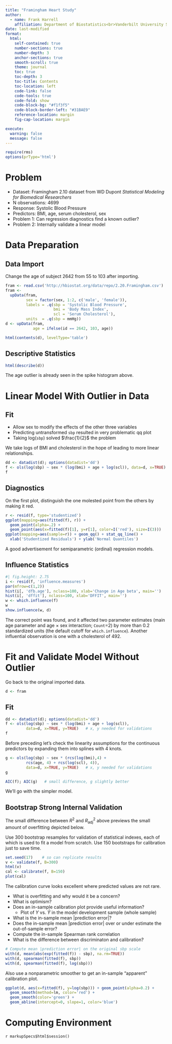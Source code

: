 ```yaml
--- 
title: "Framingham Heart Study"
author:
  - name: Frank Harrell
    affiliation: Department of Biostatistics<br>Vanderbilt University School of Medicine<br>MSCI Biostatistics II
date: last-modified
format:
  html:
    self-contained: true
    number-sections: true
    number-depth: 3
    anchor-sections: true
    smooth-scroll: true
    theme: journal
    toc: true
    toc-depth: 3
    toc-title: Contents
    toc-location: left
    code-link: false
    code-tools: true
    code-fold: show
    code-block-bg: "#f1f3f5"
    code-block-border-left: "#31BAE9"
    reference-location: margin
    fig-cap-location: margin

execute:
  warning: false
  message: false
---
```


```r
require(rms)
options(prType='html')
```

# Problem

* Dataset: Framingham 2.10 dataset from WD Dupont *Statistical Modeling for Biomedical Researchers*
* N observations: 4699
* Response: Systolic Blood Pressure
* Predictors: BMI, age, serum cholesterol, sex
* Problem 1: Can regression diagnostics find a known outlier?
* Problem 2: Internally validate a linear model

# Data Preparation

## Data Import

Change the age of subject 2642 from 55 to 103 after importing.

```r
fram <- read.csv('http://hbiostat.org/data/repo/2.20.Framingham.csv')
fram <-
  upData(fram,
         sex = factor(sex, 1:2, c('male', 'female')),
         labels = .q(sbp = 'Systolic Blood Pressure',
                     bmi = 'Body Mass Index',
                     scl = 'Serum Cholesterol'),
         units  = .q(sbp = mmHg))
d <- upData(fram,
            age = ifelse(id == 2642, 103, age))
```

```r
html(contents(d), levelType='table')
```

## Descriptive Statistics

```r
html(describe(d))
```

The age outlier is already seen in the spike histogram above.

# Linear Model With Outlier in Data

## Fit

* Allow sex to modify the effects of the other three variables
* Predicting untransformed `sbp` resulted in very problematic qq plot
* Taking log(`sbp`) solved $\frac{1}{2}$ the problem

We take logs of BMI and cholesterol in the hope of leading to more linear relationships.
```r
dd <- datadist(d); options(datadist='dd')
f <- ols(log(sbp) ~ sex * (log(bmi) + age + log(scl)), data=d, x=TRUE)
f
```

## Diagnostics

On the first plot, distinguish the one molested point from the others by making it red.

```r
r <- resid(f, type='studentized')
ggplot(mapping=aes(fitted(f), r)) +
  geom_point(alpha=.2) +
  geom_point(aes(x=fitted(f)[1], y=r[1], color=I('red'), size=I(3)))
ggplot(mapping=aes(sample=r)) + geom_qq() + stat_qq_line() +
  xlab('Studentized Residuals') + ylab('Normal Quantiles')
```

A good advertisement for semiparametric (ordinal) regression models.

## Influence Statistics

```r
#| fig.height: 2.75
i <- resid(f, 'influence.measures')
par(mfrow=c(1,2))
hist(i[, 'dfb.age'], nclass=100, xlab='Change in Age beta', main='')
hist(i[, 'dffit'], nclass=100, xlab='DFFIT', main='')
w <- which.influence(f)
w
show.influence(w, d)
```

The correct point was found, and it affected two parameter estimates (main age parameter and age $\times$ sex interaction; `Count`=2) by more than 0.2 standardized units (the default cutoff for `which.influence`).  Another influential observation is one with a cholesterol of 492.

# Fit and Validate Model Without Outlier

Go back to the original imported data.

```r
d <- fram
```

## Fit

```r
dd <- datadist(d); options(datadist='dd')
f <- ols(log(sbp) ~ sex * (log(bmi) + age + log(scl)),
         data=d, x=TRUE, y=TRUE)   # x, y needed for validations
f
```

Before preceding let's check the linearity assumptions for the continuous predictors by expanding them into splines with 4 knots.

```r
g <- ols(log(sbp) ~ sex * (rcs(log(bmi),4) +
         rcs(age, 4) + rcs(log(scl), 4)),
         data=d, x=TRUE, y=TRUE)   # x, y needed for validations
g
```

```r
AIC(f); AIC(g)   # small difference, g slightly better
```

We'll go with the simpler model.


## Bootstrap Strong Internal Validation

The small difference between $R^2$ and $R^{2}_\text{adj}$ above previews the small amount of overfitting depicted below.

Use 300 bootstrap resamples for validation of statistical indexes, each of which is used to fit a model from scratch.  Use 150 bootstraps for calibration just to save time.

```r
set.seed(17)    # so can replicate results
v <- validate(f, B=300)
html(v)
cal <- calibrate(f, B=150)
plot(cal)
```

The calibration curve looks excellent where predicted values are not rare.

* What is overfitting and why would it be a concern?
* What is optimism?
* Does an in-sample calibration plot provide useful information?
   + Plot of $Y$ vs. $\hat{Y}$ in the model development sample (whole sample)
* What is the in-sample mean |prediction error|?
* Does the in-sample mean |prediction error| over or under estimate the out-of-sample error?
* Compute the in-sample Spearman rank correlation
* What is the difference between discriminaton and calibration?
  
```r
# Compute mean |prediction error| on the original sbp scale
with(d, mean(abs(exp(fitted(f)) - sbp), na.rm=TRUE))
with(d, spearman(fitted(f), sbp))
with(d, spearman(fitted(f), log(sbp)))
```

Also use a nonparametric smoother to get an in-sample "apparent" calibration plot.

```r
ggplot(d, aes(x=fitted(f), y=log(sbp))) + geom_point(alpha=0.2) +
  geom_smooth(method=lm, color='red') + 
  geom_smooth(color='green') +
  geom_abline(intercept=0, slope=1, color='blue')
```


# Computing Environment

`r markupSpecs$html$session()`
